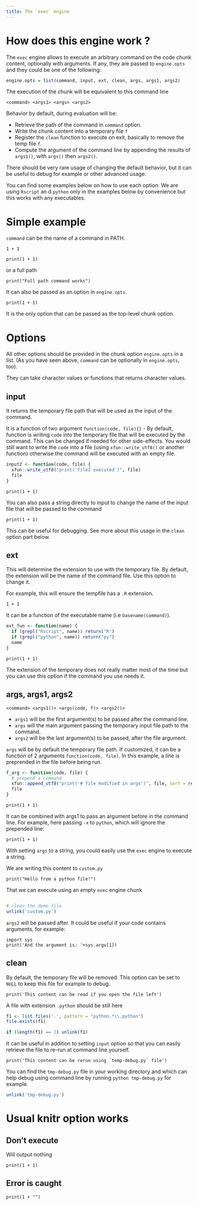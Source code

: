 ```yaml
---
title: The `exec` engine
---
```


# How does this engine work ?

The `exec` engine allows to execute an arbitrary command on the code chunk
content, optionally with arguments. If any, they are passed to `engine.opts` and
they could be one of the following:

``` r
engine.opts = list(command, input, ext, clean, args, args1, args2)
```

The execution of the chunk will be equivalent to this command line

    <command> <args1> <args> <args2>

Behavior by default, during evaluation will be:

-   Retrieve the path of the command in `command` option.
-   Write the chunk content into a temporary file `f`
-   Register the `clean` function to execute on exit, basically to remove the
    temp file `f`.
-   Compute the argument of the command line by appending the results of
    `args1()`, with `args()` then `args2()`.

There should be very rare usage of changing the default behavior, but it can be
useful to debug for example or other advanced usage.

You can find some examples below on how to use each option. We are using
`Rscript` an d `python` only in the examples below by convenience but this works
with any executables.

# Simple example

`command` can be the name of a command in PATH.

```exec
1 + 1
```

```exec
print(1 + 1)
```

or a full path

```exec
print("Full path command works")
```

It can also be passed as an option in `engine.opts`.

```exec
print(1 + 1)
```

It is the only option that can be passed as the top-level chunk option.

# Options

All other options should be provided in the chunk option `engine.opts` in a
list. (As you have seen above, `command` can be optionally in `engine.opts`,
too).

They can take character values or functions that returns character values.

## input

It returns the temporary file path that will be used as the input of the
command.

It is a function of two argument `function(code, file){}` - By default, function
is writing `code` into the temporary file that will be executed by the command.
This can be changed if needed for other side-effects. You would still want to
write the `code` into a file (using `xfun::write_utf8()` or another function)
otherwise the command will be executed with an empty file.

```r
input2 <- function(code, file) {
  xfun::write_utf8("print('file2 executed')", file)
  file
}
```

```exec
print(1 + 1)
```

You can also pass a string directly to input to change the name of the input
file that will be passed to the command

```exec
print(1 + 1)
```

This can be useful for debugging. See more about this usage in the `clean`
option part below.

## ext

This will determine the extension to use with the temporary file. By default,
the extension will be the name of the command file. Use this option to change
it.

For example, this will ensure the tempfile has a `.R` extension.

```exec
1 + 1
```

It can be a function of the executable name (i.e `basename(command)`).

```r
ext_fun <- function(name) {
  if (grepl("Rscript", name)) return("R")
  if (grepl("python", name)) return("py")
  name
}
```

```exec
print(1 + 1)
```

The extension of the temporary does not really matter most of the time but you
can use this option if the command you use needs it.

## args, args1, args2

    <command> <args1()> <args(code, f)> <args2()>

-   `args1` will be the first argument(s) to be passed after the command line.
-   `args` will the main argument passing the temporary input file path to the
    command.
-   `args2` will be the last argument(s) to be passed, after the file argument.

`args` will be by default the temporary file path. If customized, it can be a
function of 2 arguments `function(code, file)`. In this example, a line is
preprended in the file before being run.

```r
f_arg <- function(code, file) {
  # prepend a command
  xfun::append_utf8("print('# file modified in args')", file, sort = rev)
  file
}
```

```exec
print(1 + 1)
```

It can be combined with args1 to pass an argument before in the command line.
For example, here passing `-x` to `python`, which will ignore the prepended
line:

```exec
print(1 + 1)
```

With setting `args` to a string, you could easily use the `exec` engine to
execute a string.

We are writing this content to `custom.py`

```cat
print("Hello from a python file!")
```

That we can execute using an empty `exec` engine chunk

```exec
```

```r
# clean the demo file
unlink('custom.py')
```

`args2` will be passed after. It could be useful if your code contains
arguments, for example:

```exec
import sys
print('And the argument is: '+sys.argv[1])
```

## clean

By default, the temporary file will be removed. This option can be set to `NULL`
to keep this file for example to debug.

```exec
print('This content can be read if you open the file left')
```

A file with extension `.python` should be still here

```r
f1 <- list.files('.', pattern = "python.*\\.python")
file.exists(f1)
```

```r
if (length(f1) == 1) unlink(f1)
```

It can be useful in addition to setting `input` option so that you can easily
retrieve the file to re-run at command line yourself.

```exec
print('This content can be rerun using `temp-debug.py` file')
```

You can find the `tmp-debug.py` file in your working directory and which can
help debug using command line by running `python tmp-debug.py` for example.

```r
unlink('tmp-debug.py')
```

# Usual knitr option works

## Don't execute

Will output nothing

```exec
print(1 + 1)
```

## Error is caught

```exec
print(1 + "")
```
